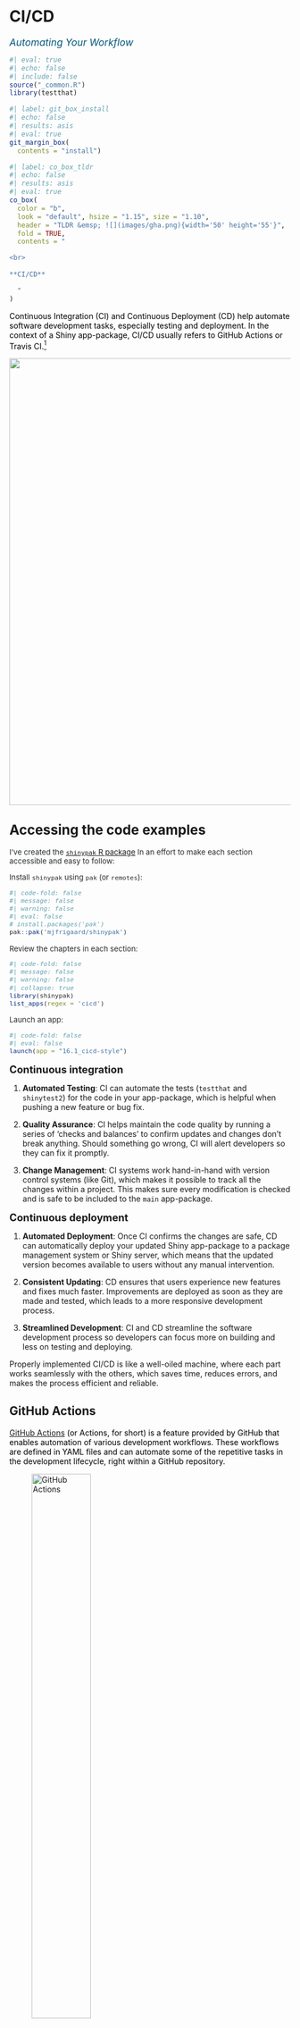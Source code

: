# CI/CD {#sec-cicd}

[Automating Your Workflow]{style="font-size: 1.25em; font-style: italic; color: #02577A;"}

```r
#| eval: true 
#| echo: false 
#| include: false
source("_common.R")
library(testthat)
```

```r
#| label: git_box_install
#| echo: false
#| results: asis
#| eval: true
git_margin_box(
  contents = "install")
```

```r
#| label: co_box_tldr
#| echo: false
#| results: asis
#| eval: true
co_box(
  color = "b",
  look = "default", hsize = "1.15", size = "1.10",
  header = "TLDR &emsp; ![](images/gha.png){width='50' height='55'}",
  fold = TRUE,
  contents = "

<br>
  
**CI/CD**

  "
)
```

:::: {layout="[70, 30]"}

::: {style='color: #000000;'}

Continuous Integration (CI) and Continuous Deployment (CD) help automate software development tasks, especially testing and deployment. In the context of a Shiny app-package, CI/CD usually refers to GitHub Actions or Travis CI.[^no-travis-ci]

[^no-travis-ci]: This chapter will only cover CI/CD with GitHub Actions. Travis-CI has been around longer than GitHub Actions, and if you'd like to compare the two, I recommend [this article.](https://talent500.co/blog/github-actions-vs-travis-ci-weighing-pros-cons-and-selecting-the-ideal-platform/)

:::

![](images/gha_shinyap_icon.png){class="cover" width="800" fig-align='right'}

::::


:::: {.callout-tip collapse='true' appearance='simple'}

## [Accessing the code examples]{style='font-weight: bold; font-size: 1.15em;'}

::: {style='font-size: 0.95em; color: #282b2d;'}

I've created the [`shinypak` R package](https://mjfrigaard.github.io/shinypak/) In an effort to make each section accessible and easy to follow:
  
Install `shinypak` using `pak` (or `remotes`):

```r
#| code-fold: false 
#| message: false
#| warning: false
#| eval: false
# install.packages('pak')
pak::pak('mjfrigaard/shinypak')
```

Review the chapters in each section:
  
```r
#| code-fold: false 
#| message: false
#| warning: false
#| collapse: true
library(shinypak)
list_apps(regex = 'cicd')
```

Launch an app: 

```r
#| code-fold: false 
#| eval: false
launch(app = "16.1_cicd-style")
```

::: 

::::

[**Continuous integration**]{style="font-size: 1.30em;"}

1. **Automated Testing**: CI can automate the tests (`testthat` and `shinytest2`) for the code in your app-package, which is helpful when pushing a new feature or bug fix. 

2. **Quality Assurance**: CI helps maintain the code quality by running a series of 'checks and balances' to confirm updates and changes don't break anything. Should something go wrong, CI will alert developers so they can fix it promptly.

3. **Change Management**: CI systems work hand-in-hand with version control systems (like Git), which makes it possible to track all the changes within a project. This makes sure every modification is checked and is safe to be included to the `main` app-package.

[**Continuous deployment**]{style="font-size: 1.30em;"}

1. **Automated Deployment**: Once CI confirms the changes are safe, CD can automatically deploy your updated Shiny app-package to a package management system or Shiny server, which means that the updated version becomes available to users without any manual intervention.

2. **Consistent Updating**: CD ensures that users experience new features and fixes much faster. Improvements are deployed as soon as they are made and tested, which leads to a more responsive development process.

3. **Streamlined Development**: CI and CD streamline the software development process so developers can focus more on building and less on testing and deploying. 

Properly implemented CI/CD is like a well-oiled machine, where each part works seamlessly with the others, which saves time, reduces errors, and makes the process efficient and reliable.

## GitHub Actions {#sec-gha}

:::: {layout="[80, 20]"}

::: {style='color: #000000;'}

[GitHub Actions](https://github.com/features/actions) (or Actions, for short) is a feature provided by GitHub that enables automation of various development workflows. These workflows are defined in YAML files and can automate some of the repetitive tasks in the development lifecycle, right within a GitHub repository. 

:::

![GitHub Actions](images/gha_icon.png){width=50% fig-align='left'}

::::





Actions allow us to create custom workflows to automatically build, test, and deploy our code. Workflows can be triggered by a push to a branch, a pull request, a specific time schedule, or another GitHub event. 

```r
#| label: git_box_16.1_cicd-style
#| echo: false
#| results: asis
#| eval: true
git_margin_box(
  contents = "launch",
  fig_pw = '75%', 
  branch = "16.1_cicd-style", 
  repo = 'moviesApp')
```

### Workflow fields

The YAML workflow file configures and defines the automated tasks run in a GitHub repository. Workflows typically include fields for building, testing, and deploying code, and are structured into several key sections:

#### [`on`]{style="font-size: 1.05em; font-weight: bold; font-style: italic;"}

> *"An event is a specific activity in a repository that triggers a workflow run."*

:::: {layout="[50,50]" layout-valign="center"}

``` yaml
on:
  push:
    branches: [ main ]
  pull_request:
    branches: [ main ]
```

1. [**`on`** defines the [event(s) that trigger](https://docs.github.com/en/actions/learn-github-actions/understanding-github-actions#events) the workflow.]{style="font-size: 0.95rem;"}[^triggers]

[^triggers]: Triggers can be `push` and/or `pull` events to specific branches, creating a release, commenting on an issue, or even configured to run at scheduled times.

::::

#### [`name`]{style="font-size: 1.05em; font-weight: bold; font-style: italic;"}

:::: {layout="[50,50]" layout-valign="center"}


```yaml
name: shiny
```

2. [`name` is an optional field to identify a workflow in the Actions tab of the GitHub repository.]{style="font-size: 0.95rem;"}[^cicd-name]

[^cicd-name]: If `name` is not provided, GitHub will use the file path

::::

#### [`jobs`]{style="font-size: 1.05em; font-weight: bold; font-style: italic;"}

> *"A job is a set of steps in a workflow that is executed on the same runner."*

:::: {layout="[50,50]" layout-valign="center"}

```yaml
jobs:
  check:
    runs-on: ubuntu-latest
```

3. [The [**`job`**](https://docs.github.com/en/actions/using-jobs) and it's [identifier](https://docs.github.com/en/actions/using-jobs/using-jobs-in-a-workflow#setting-an-id-for-a-job) (`check`) are used to reference the runner, in this example it's `ubuntu-latest`.]{style="font-size: 0.95rem;"}


::::


:::: {layout="[50,50]" layout-valign="center"}

``` yaml
jobs:
  check:
    runs-on: ${{ matrix.config.os }}
    
```

4. [[**`matrix`**](https://docs.github.com/en/actions/using-jobs/using-a-matrix-for-your-jobs#using-a-matrix-strategy) runs jobs across different operating systems, programming language versions, etc.]{style="font-size: 0.95rem;"}

::::

:::: {layout="[50,50]" layout-valign="center"}

``` yaml
    name: ${{ matrix.config.os }} (${{ matrix.config.r }})
    
```

::::

:::: {layout="[50,50]" layout-valign="center"}

``` yaml
    strategy:
      fail-fast: false
      matrix:
        config:
          - {os: macos-latest,   r: 'release'}
          - {os: windows-latest, r: 'release'}
          - {os: ubuntu-latest,   r: 'release'}
```



5. [**`fail-fast: false`** means the workflow will continue running even if one of the `matrix` jobs fails.]{style="font-size: 0.95rem;"}

::::

#### [`steps`]{style="font-size: 1.05em; font-weight: bold; font-style: italic;"}

> *"Steps can run commands, run setup tasks, or run an action in your repository, a public repository, or an action published in a Docker registry. Not all steps run actions, but all actions run as a step."*

:::: {layout="[50,50]" layout-valign="center"}

``` yaml
steps:
    - uses: actions/checkout@v2

    - name: Set up R
      uses: r-lib/actions/setup-r@v2

    - name: Install package
      run: |
        install.packages('remotes')
        remotes::install_local('.')
      shell: Rscript {0}
      
```

6. [`steps` define a series of [tasks or actions](https://docs.github.com/en/actions/using-workflows/workflow-syntax-for-github-actions#jobsjob_idsteps) that the `job` will execute. These `steps` check out the code, set up an R environment, and installs a local package]{style="font-size: 0.95rem;"}

::::

```r
#| label: co_box_run_e_rscript_comparison
#| echo: false
#| results: asis
#| eval: true
co_box(
  color = "g", 
  look = "default", hsize = "1.15", size = "1.10",
  fold = TRUE,
  header = "What is **`shell: Rscript {0}`**?",
  contents = "
  
\`\`\`yaml
  name: Install packages
  run: |
    pkgs <- c('glue', 'cli')
    install.packages(pkgs)
  shell: Rscript {0}
\`\`\`
  
The command `install.packages(pkgs)` is run as an R script:
  
- `shell` specifies which command-line interpreter (`bash`, `pwsh`, `python`, or `Rscript`) to use for the `run` commands
  
- `Rscript` is the command-line tool provided by R to execute R scripts and commands in a non-interactive environment. 

- `{0}` is a placeholder for the R commands written in the `run` section. 

"
)
```

#### Comments 

Lines beginning with `#` will not be executed. It's common to provide 1) a reference to the workflow source ([`r-lib/actions`](https://github.com/r-lib/actions/) in this case) and 2) a link for help with debugging build failures.


```yaml
# Workflow derived from https://github.com/r-lib/actions/tree/v2/examples
# Need help debugging build failures? Start at https://github.com/r-lib/actions#where-to-find-help
```

### Workflow permissions

In order for workflows to run, we'll need to make sure Actions have read and write permissions. We can do this by clicking on the repository's **Settings** tab, then expand the **Actions** menu and select **General**:

![Repository Action settings](images/gh_action_settings.png){width='100%'}

In the **General** settings, we want to confirm the workflow has **Read and write permissions** permissions (if this needs to be been changed, be sure to click **Save**). 

![Workflow permissions](images/gh_action_permissions.png){width='100%'}

Now our workflows can commit and push changes to the repository.

### [`use_github_action()`]{style="font-size: 0.95em;"}

In R packages, we can set up the GitHub Action infrastructure with `usethis::use_github_action()`. The `name` can be any of the workflow files available at [r-lib/actions](https://github.com/r-lib/actions/?tab=readme-ov-file#list-of-actions). The first workflow we'll be demonstrating can be used to automate the [code style in an app-package](https://github.com/r-lib/actions/tree/v2/examples#style-package).

```r
#| code-fold: false
#| eval: false
usethis::use_github_action("style")
```

```bash
#| code-fold: false
#| eval: false
#| code-overflow: scroll
✔ Setting active project to '/projects/apps/moviesApp'
✔ Creating '.github/'
✔ Adding '*.html' to '.github/.gitignore'
✔ Creating '.github/workflows/'
✔ Saving 'r-lib/actions/examples/style.yaml@v2' to '.github/workflows/style.yaml'
```

The output tells us a local `.github/workflows/style.yaml` file has been copied from the [`r-lib/actions/examples/style.yaml@v2`](https://github.com/r-lib/actions/blob/v2/examples/style.yml) into the `.github/workflows` folder: 

```bash
#| code-fold: false
#| eval: false
.github/
  └── workflows
    └── style.yaml

2 directories, 1 file
```



The documentation for the `style.yaml@v2` file tells us this workflow,

> "*styles the R code in a package, then commits and pushes the changes to the same branch."* 

The code styling in this workflow is handled by the [`styler` package](https://styler.r-lib.org/), which "*formats your code according to the tidyverse style guide.*"

Three functions in the `20.1_cicd-style` branch have altered to have zero style (`R/display_type.R`, `R/mod_var_input.R`, and `R/test_logger.R`). You can copy the code for these functions in the chunk below:[^style-coverage]

```r
#| eval: false 
#| code-fold: true 
#| code-summary: 'show/hide no-style code'
# display_type ----
display_type <- function(run = "w") {
  
  if (run == "p") {
    
    options(shiny.launch.browser = .rs.invokeShinyPaneViewer)
    
  } else if (run == "b") {
    
    options(shiny.launch.browser = .rs.invokeShinyWindowExternal)
    
  } else if (run == "w") {
    
    options(shiny.launch.browser = .rs.invokeShinyWindowViewer)
    
  } else {
    
    options(shiny.launch.browser = NULL)
    
  }

  shinyViewerType <- getOption("shiny.launch.browser") |>
    attributes() |> unlist() |> unname()

  cli::cli_alert_info("shinyViewerType set to {shinyViewerType}")
}

# mod_var_input_ui ----
mod_var_input_ui <- function(id) {
  ns <- NS(id)
  tagList(
    selectInput(
      inputId = ns("y"),
      label = "Y-axis:",
      choices = c("IMDB rating" = "imdb_rating",
        "IMDB number of votes" = "imdb_num_votes",
        "Critics Score" = "critics_score",
        "Audience Score" = "audience_score",
        "Runtime" = "runtime"), selected = "audience_score"
    ),
    selectInput(inputId = ns("x"),
      label = "X-axis:",
      choices = c("IMDB rating" = "imdb_rating",
        "IMDB number of votes" = "imdb_num_votes",
        "Critics Score" = "critics_score",
        "Audience Score" = "audience_score",
        "Runtime" = "runtime"), selected = "imdb_rating"
    ),
    selectInput(inputId = ns("z"),
      label = "Color by:",
      choices = c("Title Type" = "title_type",
        "Genre" = "genre",
        "MPAA Rating" = "mpaa_rating",
        "Critics Rating" = "critics_rating",
        "Audience Rating" = "audience_rating"), selected = "mpaa_rating"
    ),
    sliderInput(inputId = ns("alpha"),
      label = "Alpha:",
      min = 0, max = 1, step = 0.1, value = 0.5
    ),
    sliderInput(
      inputId = ns("size"),
      label = "Size:", min = 0, max = 5, value = 2
    ),
    textInput(inputId = ns("plot_title"),
      label = "Plot title",
      placeholder = "Enter plot title"
    )
  )
}
# test_logger ----
test_logger <- function(start = NULL, end = NULL, msg) {
  
  if (is.null(start) & is.null(end)) {
    
    cat("\n")
    
    logger::log_info("{msg}")
    
    } else if (!is.null(start) & is.null(end)) {
    
    cat("\n")
    
    logger::log_info("\n[ START {start} = {msg}]")
  
    } else if (is.null(start) & !is.null(end)) {
      
    cat("\n")
      
    logger::log_info("\n[ END {end} = {msg}]")
    
    } else {
      
    cat("\n")
      
    logger::log_info("\n[ START {start} = {msg}]")
    
    cat("\n")
    
    logger::log_info("\n[ END {end} = {msg}]")
    
    }
  
}
```


[^style-coverage]: We'll be covering code styling in the [Style](style.qmd) chapter.

We'll make one small change to `style.yaml` before pushing it to GitHub. **Instead of having the workflow automatically commit and push the styled code changes to the same branch, we'll limit the code styling to the `20.1_cicd-style` branch:**


```yaml
on:
  push:
    branches: [20.1_cicd-style]
    paths: ["**.[rR]", "**.[qrR]md", "**.[rR]markdown", "**.[rR]nw", "**.[rR]profile"]
```

This change ensures our `style` workflow will be triggered only for pushes to the specified `branches` (and when changes are made to files with the specified extensions in `path`). 

After saving these changes to [`.github/workflows/style.yaml`](https://github.com/mjfrigaard/moviesApp/blob/20.1_cicd-style/.github/workflows/style.yaml), we'll add, commit, and push the changes to GitHub, 

```bash
#| eval: false 
#| code-fold: false 
git add .
git commit -m "updates to style workflow"
```

```bash
#| eval: false 
#| code-fold: false
[20.1_cicd-style 899bd38] updates to style workflow
 4 files changed, 43 insertions(+), 45 deletions(-)
```

```bash
#| eval: false 
#| code-fold: false 
git push
```

```bash
#| eval: false 
#| code-fold: false 
Enumerating objects: 17, done.
Counting objects: 100% (17/17), done.
Delta compression using up to 12 threads
Compressing objects: 100% (8/8), done.
Writing objects: 100% (9/9), 950 bytes | 25.00 KiB/s, done.
Total 9 (delta 6), reused 0 (delta 0), pack-reused 0
remote: Resolving deltas: 100% (6/6), completed with 6 local objects.
To https://github.com/mjfrigaard/moviesApp.git
   d366e0f..899bd38  20.1_cicd-style -> 20.1_cicd-style
```

If we view the **Actions** tab, we'll see the workflow listed with the name of our commit message: 

![Currently running workflows](images/gh_action_tab.png){width='100%'}

Clicking on the workflow reveals the following: 

![name of running workflow](images/gh_action_details.png){width='100%'}

The **style** widget contains each step in the workflow file. If we click on it we can see each step executed in real-time. Below we can see the dependency lockfile from `pak`:

![**Install dependencies** workflow step running](images/gh_action_dependencies_output.gif){width='100%'}

The actual styling comes is in the **Style** step: 

![**Style**, **Commit and push changes**, **Post install dependencies**, **Post checkout repo**, and **Post Cache Styler** workflow steps running](images/gh_action_style_output.gif){width='100%'}

When the workflow has finished, we can pull the style changes to our local branch and view the styled files:[^rlib-actions-examples] 

[^rlib-actions-examples]: You can find more examples of common GitHub Actions for R packages in [r-lib/actions/examples](https://github.com/r-lib/actions/tree/v2/examples#readme).

```bash
#| eval: false 
#| code-fold: false 
git pull
```

```bash
#| eval: false 
#| code-fold: false 
remote: Enumerating objects: 4, done.
remote: Counting objects: 100% (4/4), done.
remote: Total 4 (delta 3), reused 4 (delta 3), pack-reused 0
Unpacking objects: 100% (4/4), 450 bytes | 56.00 KiB/s, done.
From https://github.com/mjfrigaard/moviesApp
   899bd38..0ad97cf  20.1_cicd-style -> origin/20.1_cicd-style
Updating 899bd38..0ad97cf
Fast-forward
 R/display_type.R  | 13 +++----------
 R/mod_var_input.R | 30 ++++++++++++++++++++----------
 R/test_logger.R   | 30 ++++++++++--------------------
 3 files changed, 33 insertions(+), 40 deletions(-)
```


## A Shiny workflow

We'll be adapting the example GitHub Action workflow file for [deploying a Shiny application](https://github.com/r-lib/actions/blob/v2/examples/shiny-deploy.yaml). Before we get to the workflow file, we need to address a few settings and configurations that need to take place *outside* of the workflow file. 

```r
#| label: git_box_16.2_cicd-shiny
#| echo: false
#| results: asis
#| eval: true
git_margin_box(
  contents = "launch",
  fig_pw = '75%', 
  branch = "16.2_cicd-shiny", 
  repo = 'moviesApp')
```

### Creating repository secrets

We need to make sure our `rsconnect` secrets are stored with the GitHub repository (so we can access them from within the workflow file). To do this, we're going to return to the **Settings** tab on the `moviesApp` repository, expand **Secrets and variables** under **Security**, and select **Actions**:[^repo-secrets]

[^repo-secrets]: GitHub secrets should be specified by the user following the instructions in the [Creating secrets for a repository](https://docs.github.com/en/actions/security-guides/using-secrets-in-github-actions#creating-secrets-for-a-repository) article.

![**Secrets and variables** for `moviesApp` repository](images/gh_action_secrets_repo.png){width='80%' fig-align='center'}

Use **New repository secret** to create three new secrets: **RSCONNECT_USER**, **RSCONNECT_TOKEN**, and **RSCONNECT_SECRET**. You can access these in your shinyapps.io account:

![**Token** and **Secret** from shinyapps.io](images/gh_action_shinyapps_secrets_token.png){width='100%' fig-align='center'}

When you're finished, should see the following three **Repository secrets**:

![**Repository secrets** in `moviesApp`](images/gh_action_all_repo_secrets.png){width='95%' fig-align='center'}

### Enable private repositories 

We also need to make sure our shinyapps.io account allows us to install from private GitHub repositories during a workflow deployment. We can do this in the **Profile** menu item in our dashboard:

![**Update Authentication** in shinyapps.io profile](images/gh_action_shinyapps_auth.png){width='85%' fig-align='center'}

Clicking **Update Authentication** will open your Posit profile settings, where you can enable private repositories. 

![**Private repo access also enabled**](images/gh_action_shinyapps_private_repos.png){width='95%' fig-align='center'}

### Generate [`renv.lock`]{style="font-size: 0.95em; font-weight: bold;"}

The documentation for 'Shiny App Deployment' indicates we need to create a `renv` lockfile in the `20.2_cicd-shiny` branch.[^renv-lockfile] 

[^renv-lockfile]: "*This action assumes you have an `renv` lockfile in your repository that describes the R packages and versions required for your Shiny application.*" - [Shiny App Deployment](https://github.com/r-lib/actions/tree/v2/examples#shiny-app-deployment)

We can create the lockfile with the code below:

```r
#| eval: false
#| code-fold: false
install.packages('renv')
renv::init(force = TRUE)
```

```bash
#| eval: false
#| code-fold: false
This project contains a DESCRIPTION file.
Which files should renv use for dependency discovery in this project? 

1: Use only the DESCRIPTION file. (explicit mode)
2: Use all files in this project. (implicit mode)
```

We're going to use the `explicit mode`, because the dependencies in the `DESCRIPTION` should be all that's needed to run and deploy the application.

```bash
#| eval: false
#| code-fold: false
Selection: 1
```

```bash
#| eval: false
#| code-fold: false
- Using 'explicit' snapshot type. Please see `?renv::snapshot` for more details.

This project already has a private library. What would you like to do? 

1: Activate the project and use the existing library.
2: Re-initialize the project with a new library.
3: Abort project initialization.
```

We will start fresh and create a new project library:

```bash
#| eval: false
#| code-fold: false
Selection: 2
- Resolving missing dependencies ...
```

After `renv` has discovered and installed the dependencies, the R session will restart and we'll see the following new folder/files: 

```bash
#| eval: false
#| code-fold: false
├── .Rprofile # <1>
├── renv/
│   ├── activate.R
│   └── settings.json # <2>
└── renv.lock # <3>
```
1. `.Rprofile` contains a call to `source("renv/activate.R")`, which manages the project-level dependencies   
2. `renv` settings   
3. `renv` lockfile

When using `renv` in package development, we want to be sure to run `renv::install()` and `renv::update()`: 

```r
#| eval: false
#| code-fold: false
renv::install()
```

```bash
#| eval: false
#| code-fold: false
- There are no packages to install.
```

```r
#| eval: false
#| code-fold: false
renv::update()
```

```bash
#| eval: false
#| code-fold: false
- Checking for updated packages ... Done!
- All packages appear to be up-to-date.
```

### [`shiny-deploy.yaml`]{style="font-size: 0.90em; font-weight: bold;"}

We can include the 'Shiny App Deployment' workflow file in `moviesApp` with `usethis::use_github_action("shiny-deploy")`:[^shiny-depoy]

[^shiny-depoy]: Instructions for the GitHub Action Shiny deployment can be found [here](https://github.com/r-lib/actions/tree/v2/examples#shiny-app-deployment)

```r
#| eval: false 
#| code-fold: false
usethis::use_github_action("shiny-deploy")
```

```bash
#| eval: false 
#| code-fold: false
✔ Creating '.github/'
✔ Adding '^\\.github$' to '.Rbuildignore'
✔ Adding '*.html' to '.github/.gitignore'
✔ Creating '.github/workflows/'
✔ Saving 'r-lib/actions/examples/shiny-deploy.yaml@v2' to '.github/workflows/shiny-deploy.yaml'
```

This example workflow file is designed to deploy a Shiny application to a server. We're going to make a few changes to `shiny-deploy.yaml` so it will deploy the application stored in the [`20.2_cicd-shiny` branch](https://github.com/mjfrigaard/moviesApp/tree/20.2_cicd-shiny).

The example shiny workflow includes calls to `rsconnect::setAccountInfo()` and `rsconnect::deployApp()`. We'll perform a sanity check and confirm we can deploy the application using the information we've collected:

-   Start by entering your rsconnect info: 

    ```r
    #| eval: false 
    #| code-fold: false
    install.packages('rsconnect')
    rsconnect::setAccountInfo(
      name = "mjfrigaard",
      token = "YOUR TOKEN", 
      secret = "YOUR SECRET")
    ```
    
    -   Then try to deploy the application using `rsconnect::deployApp()`:

    ```r
    #| eval: false 
    #| code-fold: false
    library(moviesApp)
    rsconnect::deployApp(
      appName = "moviesAppCICD",
      account = "mjfrigaard",
      server = "shinyapps.io",
      forceUpdate = TRUE)
    ```

    -   Reading the deployment log will tells us if the secret, token, configuration, and lockfile are all working:

```bash
#| eval: false 
#| code-fold: false
── Preparing for deployment ──────────────────────────────────────────────────
✔ Deploying "moviesAppCICD" using "server: shinyapps.io / username: mjfrigaard"
ℹ Bundling 50 files: .github/workflows/shiny-deploy.yaml, .Rbuildignore, ..., 
tests/testthat.R, and vignettes/test-specs.Rmd
ℹ Capturing R dependencies with renv
✔ Found 99 dependencies
✔ Created 2,431,325b bundle
ℹ Uploading bundle...
✔ Uploaded bundle with id 8130675
── Deploying to server ─────────────────────────────────────────────────────────
Waiting for task: 1372980209
  building: Processing bundle: 8130675
  building: Building image: 9770352
  building: Fetching packages
  building: Installing packages
  building: Installing files
  building: Pushing image: 9770352
  deploying: Starting instances
  unstaging: Stopping old instances
── Deployment complete ─────────────────────────────────────────────────────────
✔ Successfully deployed to <https://mjfrigaard.shinyapps.io/moviesAppCICD/>
```

Making sure my application will deploy locally with the code I plan on putting in a workflow file makes me confident it run when it's triggered. Below we'll adapt the `.github/workflows/shiny-deploy.yaml` file to deploy `moviesApp`. 

#### Trigger

::: {layout="[50,50]" layout-valign="center"}

```YAML
on:
  push:
    branches: [20.2_cicd-shiny]
    
name: shiny
```



1.   [The event we want the workflow triggered **`on`** is a `push` to the `20.2_cicd-shiny` branch]{style="font-size: 0.90rem;"}    
2.   [We'll change the **`name`** to `shiny`]{style="font-size: 0.90rem;"}


:::



#### Jobs 

::: {layout="[50,50]" layout-valign="center"}

```yaml
jobs:
  shiny-deploy:
    runs-on: ubuntu-latest
    env:
      GITHUB_PAT: ${{ secrets.GITHUB_TOKEN }}
```


3.   [**`jobs`** remains unchanged, but the identifier should match the **`name`**.]{style="font-size: 0.90rem;"} [^jobs-shiny]

[^jobs-shiny]: `run-on` is the latest Ubuntu runner and `env` is the `GITHUB_PAT` environment variable is your GitHub personal access token (access a secret with `secrets.<SECRET_NAME>`) 

:::

#### Steps 

::: {layout="[50,50]" layout-valign="center"}

``` yaml
    steps:
      - uses: actions/checkout@v3
```

4.   [Check out the repository code]{style="font-size: 0.90rem;"} 

:::

::: {layout="[50,50]" layout-valign="center"}

``` yaml
      - uses: r-lib/actions/setup-pandoc@v2
```

5.   [Set up Pandoc for document conversions]{style="font-size: 0.90rem;"} 

:::

::: {layout="[50,50]" layout-valign="center"}

``` yaml
      - uses: r-lib/actions/setup-r@v2
        with:
          use-public-rspm: true
```

6.   [Set up R environment]{style="font-size: 0.90rem;"}     
    a.   [`use-public-rspm` is the public RStudio package manager]{style="font-size: 0.90rem;"}      

:::

::: {layout="[50,50]" layout-valign="center"}

``` yaml
      - uses: r-lib/actions/setup-renv@v2
```

7.   [Set up `renv` to manage the project-specific dependencies captured in `renv.lock`]{style="font-size: 0.90rem;"} 

:::

::: {layout="[50,50]" layout-valign="center"}

``` yaml
      - name: Install rsconnect
        run: install.packages("rsconnect")
        shell: Rscript {0}
```

8.   [`Install rsconnect` the step to deploy our app to the Shiny server]{style="font-size: 0.90rem;"}       
    a.   [`run` installs the `rsconnect` package]{style="font-size: 0.90rem;"} 

:::

In the following steps, we'll provide our account username (`ACCOUNT`) and a name for our app (`moviesAppCICD`). This will deploy an application at `https://<ACCOUNT>.shinyapps.io/<APPNAME>/`
        
::: {layout="[50,50]" layout-valign="center"}

    
```yaml
    - name: Authorize and deploy app
      env: 
        APPNAME: moviesAppCICD
        ACCOUNT: mjfrigaard
        SERVER: shinyapps.io 
```

9.   [`Authorize and deploy app` defines the step to deploy our Shiny app]{style="font-size: 0.90rem;"}      
10.   [`env` sets up the environment variables `APPNAME`, `ACCOUNT`, and `SERVER`]{style="font-size: 0.90rem;"}  
        
:::


The final `run` step sets the account information using `rsconnect::setAccountInfo()` and deploys the app to the specified server using `rsconnect::deployApp()`:

    
```yaml
    run: |
      rsconnect::setAccountInfo("${{ secrets.RSCONNECT_USER }}", "${{ secrets.RSCONNECT_TOKEN }}", "${{ secrets.RSCONNECT_SECRET }}")
      rsconnect::deployApp(appName = "${{ env.APPNAME }}", account = "${{ env.ACCOUNT }}", server = "${{ env.SERVER }}", forceUpdate = TRUE)
    shell: Rscript {0}
```

When we add, commit, and push the changes to the repo, we see the following deployment log:

```bash
#| eval: false
#| code-fold: false
git add .
git commit -m "shiny deploy workflow"
git push
```

```bash
#| eval: false
#| code-fold: false
[20.2_cicd-shiny 7953a5c] shiny deploy workflow
 10 files changed, 2130 insertions(+)
 create mode 100644 .Rprofile
 create mode 100644 .github/.gitignore
 create mode 100644 .github/workflows/shiny-deploy.yaml
 create mode 100644 renv.lock
 create mode 100644 renv/.gitignore
 create mode 100644 renv/activate.R
 create mode 100644 renv/settings.json
 create mode 100644 rsconnect/shinyapps.io/mjfrigaard/moviesAppCICD.dcf
```

We can see the workflow running on the **Actions** tab of the `moviesApp` repository: 

![shiny deploy workflow running](images/gh_action_shiny_tab.png){width='100%' fig-align='center'}

When it's finished, we can see the deployment log from the workflow looks similar to the log we saw locally:

![deploy log from workflow](images/gh_action_shiny_deploy.png){width='100%' fig-align='center'}

## A Shiny/Docker workflow

In the previous chapter we covered Docker, which builds and application in an image and containerizes the deployment. We can combine Docker and GitHub Actions to automate the deployment of an app, which minimizes any risks of environmental discrepancies (avoiding the "it works on my machine" problem) and manual deployment processes (if something goes wrong after a workflow run, rolling back to a previous version in Git is straightforward). 

```r
#| label: git_box_16.3_cicd-docker
#| echo: false
#| results: asis
#| eval: true
git_margin_box(
  contents = "launch",
  fig_pw = '75%', 
  branch = "16.3_cicd-docker", 
  repo = 'moviesApp')
```

### Secrets and tokens

Most of the steps below are covered in the excellent blog post by [Nicola Rennie](https://nrennie.rbind.io/)[^post-automatically-deploying-a-shiny-app] I've updated the contents to work with a Shiny app-package.

[^post-automatically-deploying-a-shiny-app]: Automatically deploying a Shiny app for browsing #RStats tweets with GitHub Actions. Nicola Rennie. October 3, 2022. https://nrennie.rbind.io/blog/2022-10-05-automatically-deploying-a-shiny-app-for-browsing-rstats-tweets-with-github-actions/

To make sure our `RSCONNECT_USER`, `RSCONNECT_TOKEN`, and `RSCONNECT_SECRET` travels with our `Dockerfile`, we can store these as environmental variables with `Sys.setenv()`:

```r
#| eval: false
#| code-fold: false
Sys.setenv(RSCONNECT_USER = '<username>', 
  RSCONNECT_TOKEN = '<token>', 
  RSCONNECT_SECRET = '<secret>')
```

These will be passed to `rsconnect::setAccountInfo()` in our `deploy.R` file.

### [`deploy.R`]{style="font-size: 0.95em; font-weight: bold;"}

`deploy.R` contains the calls to `rsconnect::setAccountInfo()` and `rsconnect::deployApp()` we had in our previous workflow file. `Sys.getenv()` will retrieve the username, token, and secret stored with `Sys.setenv()`:

```r
#| eval: false
#| code-fold: false
setAccountInfo(name = Sys.getenv("RSCONNECT_USER"),
               token = Sys.getenv("RSCONNECT_TOKEN"),
               secret = Sys.getenv("RSCONNECT_SECRET"))
deployApp(appDir = ".", 
  appName = "moviesAppDockerCiCd", 
  account = "mjfrigaard", 
	server = "shinyapps.io", 
	forceUpdate = TRUE)
```

The `deploy.R` script should be placed in the root folder of `moviesApp`.

### [`Dockerfile`]{style="font-size: 0.95em; font-weight: bold;"}

The `Dockerfile` will look similar to the example in the [Docker](docker.qmd) chapter, but with a few important changes: 

1. The `/home/moviesAppDockerCiCd` directory is not only the image location we'll be launching the application from, it's also the URL for the deployed app: 
    -   `https://` **`username`** `.shinyapps.io/moviesAppDockerCiCd/`
2. We'll include `rsconnect` and `bslib` in the list of packages to install.   
3. The final command runs the application from the `deploy.R` file


```bash
FROM rocker/shiny
RUN mkdir /home/moviesAppDockerCiCd
ADD . /home/moviesAppDockerCiCd
WORKDIR /home/moviesAppDockerCiCd
RUN R -e 'install.packages(c("rlang", "stringr", "shiny", "ggplot2", "remotes", "rsconnect", "bslib"))'
RUN R -e 'remotes::install_local(upgrade="never")'
EXPOSE 8180
CMD Rscript deploy.R
```

### [`docker.yml`]{style="font-size: 0.95em; font-weight: bold;"}

::: {layout="[50,50]" layout-valign="top"}

``` yaml
name: docker-shiny, moviesapp

on:
  push:
    branches: [ 20.3_cicd-docker ]

jobs:
  docker:
    runs-on: ubuntu-latest
    
    steps:
      - uses: actions/checkout@v3

      - name: Build image
        run: docker build -t moviesapp . 
```

1.   [Add a `name` for the Docker/Shiny workflow]{style="font-size: 0.90rem;"}   

2.   [Specify the triggering event the workflow will run **`on`**]{style="font-size: 0.90rem;"} 

3.   [The **`job`** will run on `ubuntu-latest` (with **`docker`** id)]{style="font-size: 0.90rem;"}  

4.   [Checkout the code]{style="font-size: 0.90rem;"}

5.   [Build the docker image with `docker build`]{style="font-size: 0.90rem;"}

:::

The final `execute` step is runs docker run and passes our environment variables to the secrets we have stored in GitHub (i.e., with `secrets.<SECRET_NAME>`):

```yaml
      - name: execute
        run: >
          docker run -e RSCONNECT_USER=${{ secrets.RSCONNECT_USER }} -e RSCONNECT_TOKEN=${{ secrets.RSCONNECT_TOKEN }}  -e RSCONNECT_SECRET=${{ secrets.RSCONNECT_SECRET }} moviesapp  
       
```

### App dependencies 

`rsconnect` has a handy `appDependencies()` function that returns a `data.frame` of packages, versions, and repositories for your application: 

```r
#| eval: false
#| code-fold: false
head(rsconnect:::appDependencies(appDir = "."))
```

```r
#| eval: false
#| code-fold: false
#>        Package  Version Source               Repository
#> 1  AsioHeaders 1.22.1-2   CRAN https://cran.rstudio.com
#> 2         MASS   7.3-60   CRAN https://cran.rstudio.com
#> 3       Matrix    1.6-4   CRAN https://cran.rstudio.com
#> 4           R6    2.5.1   CRAN https://cran.rstudio.com
#> 5 RColorBrewer    1.1-3   CRAN https://cran.rstudio.com
#> 6         Rcpp   1.0.12   CRAN https://cran.rstudio.com
```

Passing `appDependencies()` function in your app-package directory will tell you if any packages have missing `Source` or `Repository` values (this can cause the deployment to fail).

I also recommend running `attachment::att_amend_desc()` to capture all the dependencies in the `DESCRIPTION`. For example, `att_amend_desc()` added the following packages to the `Suggests` field in the `DESCRIPTION`:[^attachment-dev]

[^attachment-dev]: `att_amend_desc()` adds a `dev` folder with a YAML config file, but you can be remove this before building/deploying.


```bash
[+] 4 package(s) added: fst, shinytest2, testthat, tidyr.
```

In the Shiny workflow example we captured our application dependencies using `renv`, but when we used Docker with Github Actions, we didn't create a `renv.lock` file (or `renv` folder). When the workflow runs and `renv` is used to capture our dependencies (line 13 in the output below), we see a message about the packages listed in the `Suggests` field or our `DESCRIPTION`:  

![Docker deploy log ](images/gh_docker_deploy.png){width='100%' fig-align='center'}

Not having these packages installed doesn't interfere with the application deploying because the packages listed in `Suggests` are used in `vignettes/`, `data-raw/`, and `tests/`.

View the deployed application [here](https://mjfrigaard.shinyapps.io/moviesAppDockerCiCd/).

## Recap {.unnumbered}


```r
#| label: co_box_recap
#| echo: false
#| results: asis
#| eval: true
co_box(
  color = "g", 
  fold = FALSE,
  look = "default", hsize = "1.15", size = "1.10", 
  header = "Recap: CI/CD!",
  contents = "
<br>
  
- GitHub Actions can be used to set up the necessary R environment and dependencies required to deploy the application from your app-package, while allowing secure account credentials stored in GitHub secrets. 
  
- The workflows in this chapter are only triggered by changes to the `20.1_cicd-style`, `20.2_cicd-shiny`, and `20.3_cicd-docker` branches of the `moviesApp` repository.
  
- CI/CD streamlines a secure deployment process, which allows you to focus more on developing your application.
  
- Read about CI/CD in the `rhino` framework in [this appendix section](rhino_cicd.qmd)")
```


```r
#| label: git_contrib_box
#| echo: false
#| results: asis
#| eval: true
git_contrib_box()
```



<!-- https://github.com/pharmaverse/admiralci/blob/main/.github/workflows/code-coverage.yml --> 

